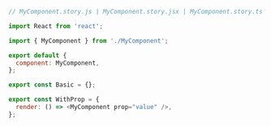 ```js
// MyComponent.story.js | MyComponent.story.jsx | MyComponent.story.ts | MyComponent.story.tsx

import React from 'react';

import { MyComponent } from './MyComponent';

export default {
  component: MyComponent,
};

export const Basic = {};

export const WithProp = {
  render: () => <MyComponent prop="value" />,
};
```

